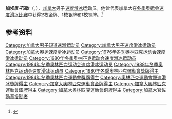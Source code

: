 {{NoteTA|G1=Sports}}
'''加埃唐·布歇'''（{{lang-fr|Gaétan Boucher}}，{{bd|1958年|5月10日||}}），[[加拿大|加拿大]]男子[[速度滑冰|速度滑冰]]运动员。他曾代表加拿大在[[冬季奥运会速度滑冰比赛|冬季奥运会速度滑冰比赛]]中获得2枚金牌、1枚银牌和1枚铜牌。<ref>{{Cite web|title=Gaétan BOUCHER|url=https://www.olympic.org/gaetan-boucher|accessdate=2021-04-05|work=International Olympic Committee|archive-date=2021-04-28|archive-url=https://web.archive.org/web/20210428084848/https://www.olympic.org/gaetan-boucher}}</ref>

== 参考资料 ==
{{reflist}}

{{世界短道速滑锦标赛男子全能冠军}}
{{奥林匹克运动会速度滑冰比赛男子1000米冠军}}
{{奥林匹克运动会速度滑冰比赛男子1500米冠军}}

{{Authority control}}
{{DEFAULTSORT:Boucher, Gaétan}}
[[Category:加拿大男子短道速滑运动员|Category:加拿大男子短道速滑运动员]]
[[Category:加拿大男子速度滑冰运动员|Category:加拿大男子速度滑冰运动员]]
[[Category:加拿大奥运速度滑冰运动员|Category:加拿大奥运速度滑冰运动员]]
[[Category:1976年冬季奥林匹克运动会速度滑冰运动员|Category:1976年冬季奥林匹克运动会速度滑冰运动员]]
[[Category:1980年冬季奥林匹克运动会速度滑冰运动员|Category:1980年冬季奥林匹克运动会速度滑冰运动员]]
[[Category:1984年冬季奥林匹克运动会速度滑冰运动员|Category:1984年冬季奥林匹克运动会速度滑冰运动员]]
[[Category:1988年冬季奥林匹克运动会速度滑冰运动员|Category:1988年冬季奥林匹克运动会速度滑冰运动员]]
[[Category:1980年冬季奧林匹克運動會獎牌得主|Category:1980年冬季奧林匹克運動會獎牌得主]]
[[Category:1984年冬季奧林匹克運動會獎牌得主|Category:1984年冬季奧林匹克運動會獎牌得主]]
[[Category:奧林匹克運動會競速滑冰獎牌得主|Category:奧林匹克運動會競速滑冰獎牌得主]]
[[Category:加拿大奧林匹克運動會金牌得主|Category:加拿大奧林匹克運動會金牌得主]]
[[Category:加拿大奧林匹克運動會銀牌得主|Category:加拿大奧林匹克運動會銀牌得主]]
[[Category:加拿大奧林匹克運動會銅牌得主|Category:加拿大奧林匹克運動會銅牌得主]]
[[Category:加拿大官佐勳章授勳者|Category:加拿大官佐勳章授勳者]]